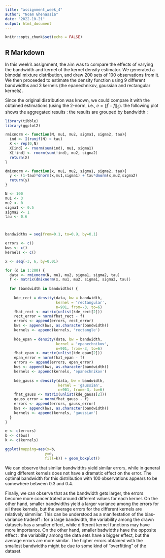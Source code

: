 ```yaml
---
title: "assignment_week_4"
author: "Noam Ghenassia"
date: "2022-10-21"
output: html_document
---
```


```r
knitr::opts_chunk$set(echo = FALSE)
```

## R Markdown

In this week's assignment, the aim was to compare the effects of varying the bandwidth and kernel of the kernel density estimator. We generated a bimodal mixture distribution, and drew 200 sets of 100 observations from it. We then proceeded to estimate the density function using 9 different bandwidths and 3 kernels (the epanechnikov, gaussian and rectangular kernels).

Since the original distribution was known, we could compare it with the obtained estimations (using the 2-norm, i.e., $e = \lVert \hat{f} - f \rVert_2$). the following plot shows the aggregated results : the results are grouped by bandwidth :

```r
library(tibble)
library(ggplot2)

rmixnorm <- function(N, mu1, mu2, sigma1, sigma2, tau){
  ind <- I(runif(N) > tau)
  X <- rep(0,N)
  X[ind] <- rnorm(sum(ind), mu1, sigma1)
  X[!ind] <- rnorm(sum(!ind), mu2, sigma2)
  return(X)
}

dmixnorm <- function(x, mu1, mu2, sigma1, sigma2, tau){
  y <- (1-tau)*dnorm(x,mu1,sigma1) + tau*dnorm(x,mu2,sigma2)
  return(y)
}

N <- 100
mu1 <- 3
mu2 <- 0
sigma1 <- 0.5
sigma2 <- 1
tau <- 0.6



bandwidths = seq(from=0.1, to=0.9, by=0.1)

errors <- c()
bws <- c()
kernels <- c()

x <- seq(-3, 6, by=0.01)

for (d in 1:200) {
  data <- rmixnorm(N, mu1, mu2, sigma1, sigma2, tau)
  f <- matrix(dmixnorm(x, mu1, mu2, sigma1, sigma2, tau))
  
  for (bandwidth in bandwidths) {
    
    kde_rect = density(data, bw = bandwidth,
                       kernel = 'rectangular',
                       n=901, from=-3, to=6)
    fhat_rect <- matrix(unlist(kde_rect[2]))
    rect_error = norm(fhat_rect - f)
    errors <- append(errors, rect_error)
    bws <- append(bws, as.character(bandwidth))
    kernels <- append(kernels, 'rectangle')
    
    kde_epan = density(data, bw = bandwidth,
                       kernel = 'epanechnikov',
                       n=901, from=-3, to=6)
    fhat_epan <- matrix(unlist(kde_epan[2]))
    epan_error = norm(fhat_epan - f)
    errors <- append(errors, epan_error)
    bws <- append(bws, as.character(bandwidth))
    kernels <- append(kernels, 'epanechnikov')
    
    kde_gauss = density(data, bw = bandwidth,
                        kernel = 'gaussian',
                        n=901, from=-3, to=6)
    fhat_gauss <- matrix(unlist(kde_gauss[2]))
    gauss_error = norm(fhat_gauss - f)
    errors <- append(errors, gauss_error)
    bws <- append(bws, as.character(bandwidth))
    kernels <- append(kernels, 'gaussian')
  }
}

e <- c(errors)
b <- c(bws)
k <- c(kernels)

ggplot(mapping=aes(x=b,
                  y=e,
                  fill=k)) + geom_boxplot()
```

We can observe that similar bandwidths yield similar errors, while in general using different kernels does not have a dramatic effect on the error. The optimal bandwidth for this distribution with 100 observations appears to be somewhere between 0.3 and 0.4.

Finally, we can observe that as the bandwidth gets larger, the errors become more concentrated around different values for each kernel. On the other hand, smaller bandwidths yield a larger variance among the errors for all three kernels, but the average errors for the different kernels are relatively simmilar. This can be understood as a manifestation of the bias-variance tradeoff : for a large bandwidth, the variability among the drawn datasets has a smaller effect, while different kernel functions may have more importance. On the other hand, smaller badwidths have the opposite effect : the variability among the data sets have a bigger effect, but the average errors are more similar. The higher errors obtained with the smallest bandwidths might be due to some kind of "overfitting" of the dataset.
